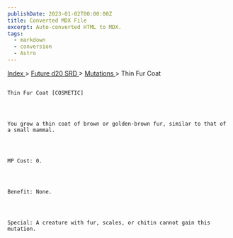 ```yaml
---
publishDate: 2023-01-02T00:00:00Z
title: Converted MDX File
excerpt: Auto-converted HTML to MDX.
tags:
  - markdown
  - conversion
  - Astro
---
```







[
      Index
     ](-index)
     >
     [
      Future d20 SRD
     ](future-d20-srd-index)
     >
     [
      Mutations
     ](future-d20-srd-mutations-index)
     > Thin Fur Coat
    




## 
    Thin Fur Coat [COSMETIC]
   



    You grow a thin coat of brown or golden-brown fur, similar to that of a small mammal.
   



    MP Cost: 0.
   



    Benefit: None.
   



    Special: A creature with fur, scales, or chitin cannot gain this mutation.
   





